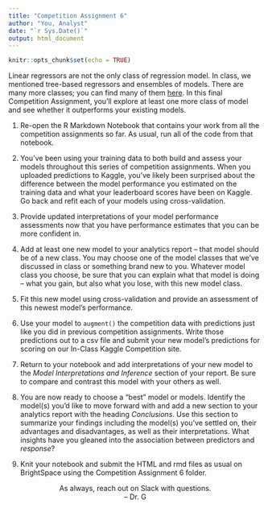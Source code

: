 ```yaml
---
title: "Competition Assignment 6"
author: "You, Analyst"
date: "`r Sys.Date()`"
output: html_document
---
```


```r
knitr::opts_chunk$set(echo = TRUE)
```

Linear regressors are not the only class of regression model. In class, we mentioned tree-based regressors and ensembles of models. There are many more classes; you can find many of them [here](https://www.tidymodels.org/find/parsnip/). In this final Competition Assignment, you'll explore at least one more class of model and see whether it outperforms your existing models.

1. Re-open the R Markdown Notebook that contains your work from all the competition assignments so far. As usual, run all of the code from that notebook.

2. You've been using your training data to both build and assess your models throughout this series of competition assignments. When you uploaded predictions to Kaggle, you've likely been surprised about the difference between the model performance you estimated on the training data and what your leaderboard scores have been on Kaggle. Go back and refit each of your models using cross-validation.

3. Provide updated interpretations of your model performance assessments now that you have performance estimates that you can be more confident in. 

4. Add at least one new model to your analytics report -- that model should be of a new class. You may choose one of the model classes that we've discussed in class or something brand new to you. Whatever model class you choose, be sure that you can explain what that model is doing -- what you gain, but also what you lose, with this new model class.

5. Fit this new model using cross-validation and provide an assessment of this newest model's performance. 

6. Use your model to `augment()` the competition data with predictions just like you did in previous competition assignments. Write those predictions out to a csv file and submit your new model's predictions for scoring on our In-Class Kaggle Competition site. 

7. Return to your notebook and add interpretations of your new model to the *Model Interpretations and Inference* section of your report. Be sure to compare and contrast this model with your others as well.

8. You are now ready to choose a "best" model or models. Identify the model(s) you'd like to move forward with and add a new section to your analytics report with the heading *Conclusions*. Use this section to summarize your findings including the model(s) you've settled on, their advantages and disadvantages, as well as their interpretations. What insights have you gleaned into the association between predictors and *response*?

9. Knit your notebook and submit the HTML and rmd files as usual on BrightSpace using the Competition Assignment 6 folder.

<center>As always, reach out on Slack with questions.<br/>
-- Dr. G</center>